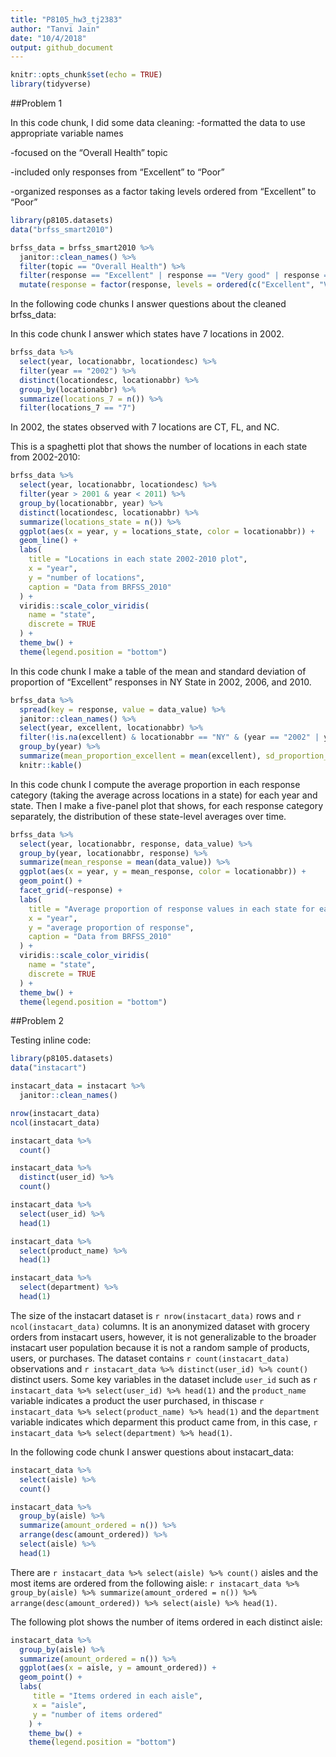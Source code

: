 ```yaml
---
title: "P8105_hw3_tj2383"
author: "Tanvi Jain"
date: "10/4/2018"
output: github_document
---
```


```r
knitr::opts_chunk$set(echo = TRUE)
library(tidyverse)
```

##Problem 1

In this code chunk, I did some data cleaning:
-formatted the data to use appropriate variable names

-focused on the “Overall Health” topic

-included only responses from “Excellent” to “Poor”

-organized responses as a factor taking levels ordered from “Excellent” to “Poor”
```r
library(p8105.datasets)
data("brfss_smart2010")

brfss_data = brfss_smart2010 %>% 
  janitor::clean_names() %>% 
  filter(topic == "Overall Health") %>% 
  filter(response == "Excellent" | response == "Very good" | response == "Good" | response == "Fair" | response == "Poor") %>% 
  mutate(response = factor(response, levels = ordered(c("Excellent", "Very good", "Good", "Fair", "Poor"))))
```

In the following code chunks I answer questions about the cleaned brfss_data:

In this code chunk I answer which states have 7 locations in 2002.
```r
brfss_data %>% 
  select(year, locationabbr, locationdesc) %>% 
  filter(year == "2002") %>% 
  distinct(locationdesc, locationabbr) %>% 
  group_by(locationabbr) %>% 
  summarize(locations_7 = n()) %>% 
  filter(locations_7 == "7")
```
In 2002, the states observed with 7 locations are CT, FL, and NC.

This is a spaghetti plot that shows the number of locations in each state from 2002-2010:
```r
brfss_data %>% 
  select(year, locationabbr, locationdesc) %>% 
  filter(year > 2001 & year < 2011) %>% 
  group_by(locationabbr, year) %>% 
  distinct(locationdesc, locationabbr) %>% 
  summarize(locations_state = n()) %>% 
  ggplot(aes(x = year, y = locations_state, color = locationabbr)) +
  geom_line() +
  labs(
    title = "Locations in each state 2002-2010 plot",
    x = "year",
    y = "number of locations",
    caption = "Data from BRFSS_2010"
  ) +
  viridis::scale_color_viridis(
    name = "state", 
    discrete = TRUE
  ) + 
  theme_bw() + 
  theme(legend.position = "bottom")
```

In this code chunk I make a table of the mean and standard deviation of proportion of "Excellent" responses in NY State in 2002, 2006, and 2010.
```r
brfss_data %>%
  spread(key = response, value = data_value) %>%
  janitor::clean_names() %>% 
  select(year, excellent, locationabbr) %>% 
  filter(!is.na(excellent) & locationabbr == "NY" & (year == "2002" | year == "2006" | year == "2010")) %>%
  group_by(year) %>% 
  summarize(mean_proportion_excellent = mean(excellent), sd_proportion_excellent = sd(excellent)) %>% 
  knitr::kable()
```

In this code chunk I compute the average proportion in each response category (taking the average across locations in a state) for each year and state. Then I make a five-panel plot that shows, for each response category separately, the distribution of these state-level averages over time.
```r
brfss_data %>% 
  select(year, locationabbr, response, data_value) %>% 
  group_by(year, locationabbr, response) %>% 
  summarize(mean_response = mean(data_value)) %>% 
  ggplot(aes(x = year, y = mean_response, color = locationabbr)) + 
  geom_point() +
  facet_grid(~response) +
  labs(
    title = "Average proportion of response values in each state for each year plot",
    x = "year",
    y = "average proportion of response",
    caption = "Data from BRFSS_2010"
  ) +
  viridis::scale_color_viridis(
    name = "state", 
    discrete = TRUE
  ) + 
  theme_bw() + 
  theme(legend.position = "bottom")
```

##Problem 2

Testing inline code:
```r
library(p8105.datasets)
data("instacart")

instacart_data = instacart %>% 
  janitor::clean_names()

nrow(instacart_data)
ncol(instacart_data)

instacart_data %>% 
  count()

instacart_data %>% 
  distinct(user_id) %>% 
  count()

instacart_data %>% 
  select(user_id) %>% 
  head(1)

instacart_data %>% 
  select(product_name) %>% 
  head(1)

instacart_data %>% 
  select(department) %>% 
  head(1)
```
The size of the instacart dataset is `r nrow(instacart_data)` rows and `r ncol(instacart_data)` columns. It is an anonymized dataset with grocery orders from instacart users, however, it is not generalizable to the broader instacart user population because it is not a random sample of products, users, or purchases. The dataset contains `r count(instacart_data)` observations and `r instacart_data %>% distinct(user_id) %>% count()` distinct users. Some key variables in the dataset include `user_id` such as `r instacart_data %>% select(user_id) %>% head(1)` and the `product_name` variable indicates a product the user purchased, in thiscase `r instacart_data %>% select(product_name) %>% head(1)` and the `department` variable indicates which deparment this product came from, in this case, `r instacart_data %>% select(department) %>% head(1)`.


In the following code chunk I answer questions about instacart_data:
```r
instacart_data %>% 
  select(aisle) %>% 
  count()

instacart_data %>% 
  group_by(aisle) %>% 
  summarize(amount_ordered = n()) %>% 
  arrange(desc(amount_ordered)) %>% 
  select(aisle) %>% 
  head(1)
```
There are `r instacart_data %>% select(aisle) %>% count()` aisles and the most items are ordered from the following aisle: `r instacart_data %>% group_by(aisle) %>% summarize(amount_ordered = n()) %>% arrange(desc(amount_ordered)) %>% select(aisle) %>% head(1)`.

The following plot shows the number of items ordered in each distinct aisle:
```r
instacart_data %>% 
  group_by(aisle) %>% 
  summarize(amount_ordered = n()) %>% 
  ggplot(aes(x = aisle, y = amount_ordered)) + 
  geom_point() +
  labs(
     title = "Items ordered in each aisle",
     x = "aisle",
     y = "number of items ordered"
    ) +
    theme_bw() +
    theme(legend.position = "bottom")
```



